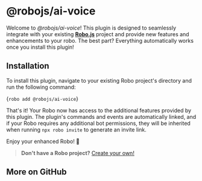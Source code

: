 
# @robojs/ai-voice

Welcome to _@robojs/ai-voice_! This plugin is designed to seamlessly integrate with your existing **[Robo.js](https://github.com/Wave-Play/robo)** project and provide new features and enhancements to your robo. The best part? Everything automatically works once you install this plugin!

## Installation 

To install this plugin, navigate to your existing Robo project's directory and run the following command:

<Terminal execute>{`robo add @robojs/ai-voice`}</Terminal>

That's it! Your Robo now has access to the additional features provided by this plugin. The plugin's commands and events are automatically linked, and if your Robo requires any additional bot permissions, they will be inherited when running `npx robo invite` to generate an invite link.

Enjoy your enhanced Robo! 🚀

> **Don't have a Robo project?** [Create your own!](https://docs.roboplay.dev/docs/getting-started)


## More on GitHub

<CardContainer><Card href="https://github.com/Wave-Play/robo.js/tree/main/packages/plugin-ai-voice" title="🔗 GitHub Repository" description="Explore source code on GitHub."/></CardContainer>
